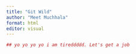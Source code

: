 ```yaml
---
title: "Git Wild"
author: "Meet Muchhala"
format: html
editor: visual
---
```


```r
 




## yo yo yo yo i am tireddddd. Let's get a job


```

```r


```
